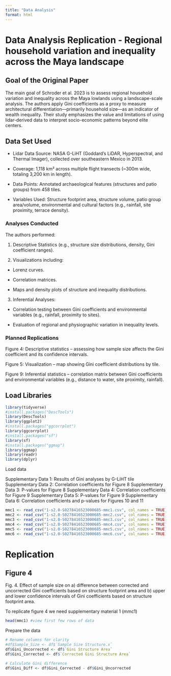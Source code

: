 ```yaml
---
title: "Data Analysis"
format: html
---
```


# Data Analysis Replication - Regional household variation and inequality across the Maya landscape

## Goal of the Original Paper

The main goal of Schroder et al. 2023 is to assess regional household variation and inequality across the Maya lowlands using a landscape-scale analysis. The authors apply Gini coefficients as a proxy to measure architectural differentiation—primarily household size—as an indicator of wealth inequality. Their study emphasizes the value and limitations of using lidar-derived data to interpret socio-economic patterns beyond elite centers.

## Data Set Used 

-   Lidar Data Source: NASA G-LiHT (Goddard's LiDAR, Hyperspectral, and Thermal Imager), collected over southeastern Mexico in 2013.

-   Coverage: 1,118 km² across multiple flight transects (\~300m wide, totaling 3,200 km in length).

-   Data Points: Annotated archaeological features (structures and patio groups) from 458 tiles.

-   Variables Used: Structure footprint area, structure volume, patio group area/volume, environmental and cultural factors (e.g., rainfall, site proximity, terrace density).

### Analyses Conducted 

The authors performed:

1.  Descriptive Statistics (e.g., structure size distributions, density, Gini coefficient ranges).

2.  Visualizations including:

-   Lorenz curves.

-   Correlation matrices.

-   Maps and density plots of structure and inequality distributions.

3.  Inferential Analyses:

-   Correlation testing between Gini coefficients and environmental variables (e.g., rainfall, proximity to sites).

-   Evaluation of regional and physiographic variation in inequality levels.

### Planned Replications

Figure 4: Descriptive statistics – assessing how sample size affects the Gini coefficient and its confidence intervals.

Figure 5: Visualization – map showing Gini coefficient distributions by tile.

Figure 9: Inferential statistics – correlation matrix between Gini coefficients and environmental variables (e.g., distance to water, site proximity, rainfall).

## Load Libraries

```r
library(tidyverse)
#install.packages("DescTools")
library(DescTools)
library(ggplot2)
#install.packages("ggcorrplot")
library(ggcorrplot)
#install.packages("sf")
library(sf)
#install.packages("ggmap")
library(ggmap)
library(readr)
library(dplyr)
```

Load data

Supplementary Data 1: Results of Gini analyses by G-LiHT tile
Supplementary Data 2: Correlation coefficients for Figure 8
Supplementary Data 3: P-values for Figure 8
Supplementary Data 4: Correlation coefficients for Figure 9
Supplementary Data 5: P-values for Figure 9
Supplementary Data 6: Correlation coefficients and p-values for Figures 10 and 11

```r
mmc1 <- read_csv("1-s2.0-S0278416523000685-mmc1.csv", col_names = TRUE)
mmc2 <- read_csv("1-s2.0-S0278416523000685-mmc2.csv", col_names = TRUE)
mmc3 <- read_csv("1-s2.0-S0278416523000685-mmc3.csv", col_names = TRUE)
mmc4 <- read_csv("1-s2.0-S0278416523000685-mmc4.csv", col_names = TRUE)
mmc5 <- read_csv("1-s2.0-S0278416523000685-mmc5.csv", col_names = TRUE)
mmc6 <- read_csv("1-s2.0-S0278416523000685-mmc6.csv", col_names = TRUE)
```
# Replication

## Figure 4
Fig. 4. Effect of sample size on a) difference between corrected and uncorrected
Gini coefficients based on structure footprint area and b) upper and
lower confidence intervals of Gini coefficients based on structure footprint area.

To replicate figure 4 we need supplementary material 1 (mmc1)

```r
head(mmc1) #view first few rows of data
```
Prepare the data

```r
# Rename columns for clarity
#df$Sample_Size <- df$`Sample Size Structure.x`
df$Gini_Uncorrected <- df$`Gini Structure Area`
df$Gini_Corrected <- df$`Corrected Gini Structure Area`

# Calculate Gini difference
df$Gini_Diff <- df$Gini_Corrected - df$Gini_Uncorrected
```

